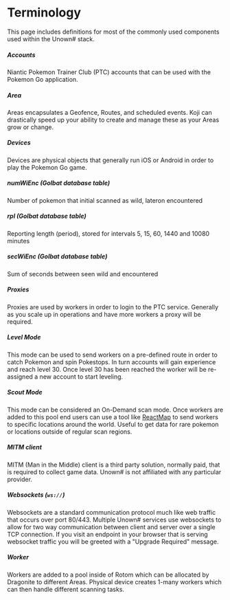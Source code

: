 # Terminology

This page includes definitions for most of the commonly used components used within the Unown# stack.

##### Accounts

Niantic Pokemon Trainer Club (PTC) accounts that can be used with the Pokemon Go application.

##### Area

Areas encapsulates a Geofence, Routes, and scheduled events. Koji can drastically speed up your ability to create and manage these as your Areas grow or change.

##### Devices

Devices are physical objects that generally run iOS or Android in order to play the Pokemon Go game.

##### numWiEnc (Golbat database table)

Number of pokemon that initial scanned as wild, lateron encountered

##### rpl (Golbat database table)

Reporting length (period), stored for intervals 5, 15, 60, 1440 and 10080 minutes

##### secWiEnc (Golbat database table)

Sum of seconds between seen wild and encountered

##### Proxies

Proxies are used by workers in order to login to the PTC service. Generally as you scale up in operations and have more workers a proxy will be required.

##### Level Mode

This mode can be used to send workers on a pre-defined route in order to catch Pokemon and spin Pokestops. In turn accounts will gain experience and reach level 30. Once level 30 has been reached the worker will be re-assigned a new account to start leveling.

##### Scout Mode

This mode can be considered an On-Demand scan mode. Once workers are added to this pool end users can use a tool like [ReactMap](./other/third-party) to send workers to specific locations around the world. Useful to get data for rare pokemon or locations outside of regular scan regions.

##### MITM client

MITM (Man in the Middle) client is a third party solution, normally paid, that is required to collect game data. Unown# is not affiliated with any particular provider.

##### Websockets (`ws://`)

Websockets are a standard communication protocol much like web traffic that occurs over port 80/443. Multiple Unown# services use websockets to allow for two way communication between client and server over a single TCP connection. If you visit an endpoint in your browser that is serving websocket traffic you will be greeted with a "Upgrade Required" message.

##### Worker

Workers are added to a pool inside of Rotom which can be allocated by Dragonite to different Areas. Physical device creates 1-many workers which can then handle different scanning tasks.
